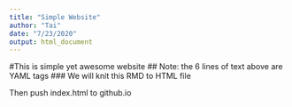 ```yaml
---
title: "Simple Website"
author: "Tai"
date: "7/23/2020"
output: html_document
---
```

#This is simple yet awesome website
## Note: the 6 lines of text above are YAML tags
### We will knit this RMD to HTML file 

Then push index.html to github.io 
